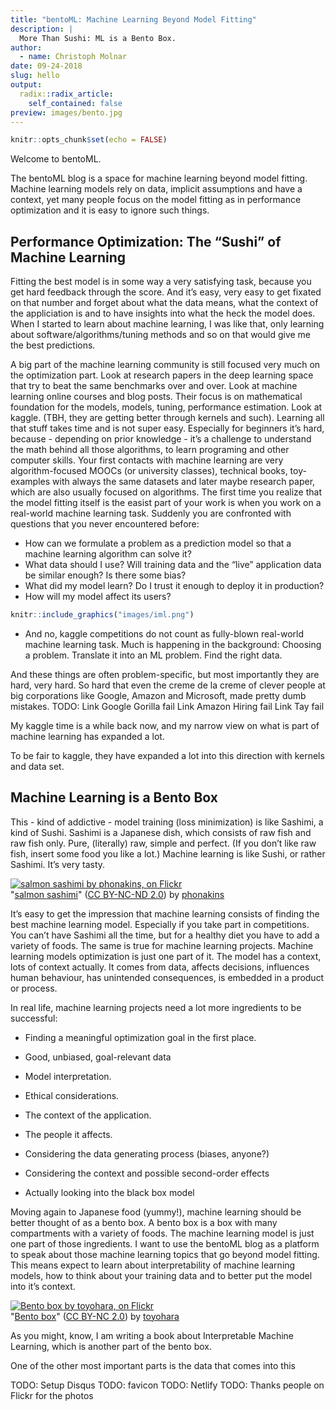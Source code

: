 ```yaml
---
title: "bentoML: Machine Learning Beyond Model Fitting"
description: |
  More Than Sushi: ML is a Bento Box.
author:
  - name: Christoph Molnar
date: 09-24-2018
slug: hello
output:
  radix::radix_article:
    self_contained: false
preview: images/bento.jpg
---
```


```r
knitr::opts_chunk$set(echo = FALSE)
```

Welcome to bentoML.

The bentoML blog is a space for machine learning beyond model fitting.
Machine learning models rely on data, implicit assumptions and have a context, yet many people focus on the model fitting as in performance optimization and it is easy to ignore such things.

<!-- The Problem -->

## Performance Optimization: The "Sushi" of Machine Learning

Fitting the best model is in some way a very satisfying task, because you get hard feedback through the score.
And it's easy, very easy to get fixated on that number and forget about what the data means, what the context of the appliciation is and to have insights into what the heck the model does.
When I started to learn about machine learning, I was like that, only learning about software/algorithms/tuning methods and so on that would give me the best predictions.

<!-- many are still like that -->
A big part of the machine learning community is still focused very much on the optimization part. 
Look at research papers in the deep learning space that try to beat the same benchmarks over and over.
Look at machine learning online courses and blog posts. 
Their focus is on mathematical foundation for the models, models, tuning, performance estimation.
Look at kaggle. (TBH, they are getting better through kernels and such).
Learning all that stuff takes time and is not super easy.
Especially for beginners it's hard, because - depending on prior knowledge - it's a challenge to understand the math behind all those algorithms, to learn programing and other computer skills.
Your first contacts with machine learning are very algorithm-focused MOOCs (or university classes), technical books, toy-examples with always the same datasets and later maybe research paper, which are also usually focused on algorithms.
The first time you realize that the model fitting itself is the easist part of your work is when you work on a real-world machine learning task. 
Suddenly you are confronted with questions that you never encountered before:

- How can we formulate a problem as a prediction model so that a machine learning algorithm can solve it?
- What data should I use? Will training data and the "live" application data be similar enough? Is there some bias?
- What did my model learn? Do I trust it enough to deploy it in production?
- How will my model affect its users?


<aside>
```r
knitr::include_graphics("images/iml.png")
```
</aside>

* And no, kaggle competitions do not count as fully-blown real-world machine learning task. 
Much is happening in the background: 
Choosing a problem. 
Translate it into an ML problem. 
Find the right data. 


And these things are often problem-specific, but most importantly they are hard, very hard.
So hard that even the creme de la creme of clever people at big corporations like Google, Amazon and Microsoft, made pretty dumb mistakes.
TODO: 
Link Google Gorilla fail
Link Amazon Hiring fail
Link Tay fail

My kaggle time is a while back now, and my narrow view on what is part of machine learning has expanded a lot.

To be fair to kaggle, they have expanded a lot into this direction with kernels and data set. 
<!-- Why is it such a problem? -->



<!-- The Solution -->


## Machine Learning is a Bento Box

This - kind of addictive - model training (loss minimization) is like Sashimi, a kind of Sushi. 
Sashimi is a Japanese dish, which consists of raw fish and raw fish only.
Pure, (literally) raw, simple and perfect.
(If you don't like raw fish, insert some food you like a lot.)
Machine learning is like Sushi, or rather Sashimi.
It's very tasty.

<aside>
<div about='https://farm6.static.flickr.com/5609/15346295977_67b3f7da58_m.jpg'><a href='https://www.flickr.com/photos/phonakins/15346295977/' target='_blank'><img xmlns:dct='http://purl.org/dc/terms/' href='http://purl.org/dc/dcmitype/StillImage' rel='dct:type' src='https://farm6.static.flickr.com/5609/15346295977_67b3f7da58_m.jpg' alt='salmon sashimi by phonakins, on Flickr' title='salmon sashimi by phonakins, on Flickr' border='0'/></a><br/>&quot;<a href='https://www.flickr.com/photos/phonakins/15346295977/' target='_blank'>salmon sashimi</a>&quot;&nbsp;(<a rel='license' href='https://creativecommons.org/licenses/by-nc-nd/2.0/' target='_blank'>CC BY-NC-ND 2.0</a>)&nbsp;by&nbsp;<a xmlns:cc='http://creativecommons.org/ns#' rel='cc:attributionURL' property='cc:attributionName' href='https://www.flickr.com/people/phonakins/' target='_blank'>phonakins</a></div>
</aside>

It’s easy to get the impression that machine learning consists of finding the best machine learning model. Especially if you take part in competitions. 
You can’t have Sashimi all the time, but for a healthy diet you have to add a variety of foods. 
The same is true for machine learning projects. Machine learning models optimization is just one part of it. 
The model has a context, lots of context actually. 
It comes from data, affects decisions, influences human behaviour, has unintended consequences, is embedded in a product or process.


In real life, machine learning  projects need a lot more ingredients to be successful:

- Finding a meaningful optimization goal in the first place.
- Good, unbiased, goal-relevant data
- Model interpretation.
- Ethical considerations.
- The context of the application.
- The people it affects.

- Considering the data generating process (biases, anyone?)
- Considering the context and possible second-order effects
- Actually looking into the black box model

Moving again to Japanese food (yummy!), machine learning should be better thought of as a bento box. 
A bento box is a box with many compartments with a variety of foods. 
The machine learning model is just one part of those ingredients.
I want to use the bentoML blog as a platform to speak about those machine learning topics that go beyond model fitting.
This means expect to learn about interpretability of machine learning models, how to think about your training data and to better put the model into it's context.

<aside>
<div about='https://farm9.static.flickr.com/8063/8202112368_a7bf99a91c_m.jpg'><a href='https://www.flickr.com/photos/toyohara/8202112368/' target='_blank'><img xmlns:dct='http://purl.org/dc/terms/' href='http://purl.org/dc/dcmitype/StillImage' rel='dct:type' src='https://farm9.static.flickr.com/8063/8202112368_a7bf99a91c_m.jpg' alt='Bento box by toyohara, on Flickr' title='Bento box by toyohara, on Flickr' border='0'/></a><br/>&quot;<a href='https://www.flickr.com/photos/toyohara/8202112368/' target='_blank'>Bento box</a>&quot;&nbsp;(<a rel='license' href='https://creativecommons.org/licenses/by-nc/2.0/' target='_blank'>CC BY-NC 2.0</a>)&nbsp;by&nbsp;<a xmlns:cc='http://creativecommons.org/ns#' rel='cc:attributionURL' property='cc:attributionName' href='https://www.flickr.com/people/toyohara/' target='_blank'>toyohara</a></div>
</aside>



As you might, know, I am writing a book about Interpretable Machine Learning, which is another part of the bento box. 

One of the other most important parts is the data that comes into this 


TODO: Setup Disqus
TODO: favicon
TODO: Netlify
TODO: Thanks people on Flickr for the photos

